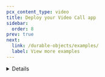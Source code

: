 ```yaml
---
pcx_content_type: video
title: Deploy your Video Call app
sidebar:
  order: 8
prev: true
next:
  link: /durable-objects/examples/
  label: View more examples
---
```



<Stream
	videoId="aaa652e0e05bc09ac35451d9cbd4b341"
	videoTitle="Deploy your Video Call app"
	thumbnailStartTime="2.5s"
/>

<Details header="Video series" >

<DirectoryListing folder="durable-objects/get-started/video-series" />

</Details>
